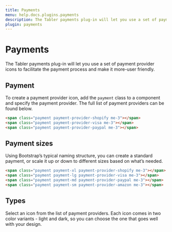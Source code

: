 ```yaml
---
title: Payments
menu: help.docs.plugins.payments
description: The Tabler payments plug-in will let you use a set of payment provider icons to facilitate the payment process and make it more-user friendly.
plugin: payments
---
```


# Payments

The Tabler payments plug-in will let you use a set of payment provider icons to facilitate the payment process and make it more-user friendly.

## Payment

To create a payment provider icon, add the `payment` class to a component and specify the payment provider. The full list of payment providers can be found below.

<example>
<span class="payment payment-provider-shopify me-3"></span>
<span class="payment payment-provider-visa me-3"></span>
<span class="payment payment-provider-paypal me-3"></span>
</example>

~~~html
<span class="payment payment-provider-shopify me-3"></span>
<span class="payment payment-provider-visa me-3"></span>
<span class="payment payment-provider-paypal me-3"></span>
~~~


## Payment sizes

Using Bootstrap’s typical naming structure, you can create a standard payment, or scale it up or down to different sizes based on what’s needed.

<example>
<span class="payment payment-xl payment-provider-shopify me-3"></span>
<span class="payment payment-lg payment-provider-visa me-3"></span>
<span class="payment payment-md payment-provider-paypal me-3"></span>
<span class="payment payment-sm payment-provider-amazon me-3"></span>
</example>

~~~html
<span class="payment payment-xl payment-provider-shopify me-3"></span>
<span class="payment payment-lg payment-provider-visa me-3"></span>
<span class="payment payment-md payment-provider-paypal me-3"></span>
<span class="payment payment-sm payment-provider-amazon me-3"></span>
~~~


## Types

Select an icon from the list of payment providers. Each icon comes in two color variants - light and dark, so you can choose the one that goes well with your design.

<PaymentsTable />

